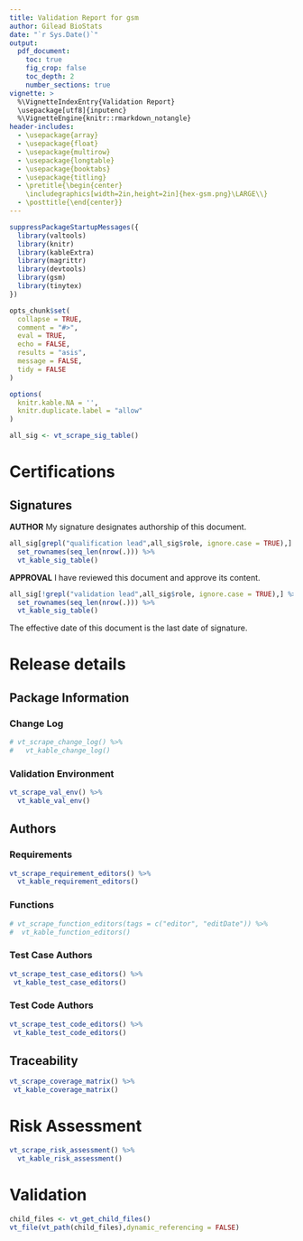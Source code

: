 ```yaml
---
title: Validation Report for gsm
author: Gilead BioStats
date: "`r Sys.Date()`"
output:
  pdf_document:
    toc: true
    fig_crop: false
    toc_depth: 2
    number_sections: true
vignette: >
  %\VignetteIndexEntry{Validation Report}
  \usepackage[utf8]{inputenc}
  %\VignetteEngine{knitr::rmarkdown_notangle}
header-includes:
  - \usepackage{array}
  - \usepackage{float}
  - \usepackage{multirow}
  - \usepackage{longtable}
  - \usepackage{booktabs}
  - \usepackage{titling}
  - \pretitle{\begin{center}
    \includegraphics[width=2in,height=2in]{hex-gsm.png}\LARGE\\}
  - \posttitle{\end{center}}
---
```



```r
suppressPackageStartupMessages({
  library(valtools)
  library(knitr)
  library(kableExtra)
  library(magrittr)
  library(devtools)
  library(gsm)
  library(tinytex)
})

opts_chunk$set(
  collapse = TRUE,
  comment = "#>",
  eval = TRUE,
  echo = FALSE,
  results = "asis",
  message = FALSE,
  tidy = FALSE
)

options(
  knitr.kable.NA = '',
  knitr.duplicate.label = "allow"
)

```

```r
all_sig <- vt_scrape_sig_table() 
```

\newpage

# Certifications

## Signatures

**AUTHOR** My signature designates authorship of this document.

```r
all_sig[grepl("qualification lead",all_sig$role, ignore.case = TRUE),] %>%
  set_rownames(seq_len(nrow(.))) %>%
  vt_kable_sig_table()
```

**APPROVAL** I have reviewed this document and approve its content.

```r

all_sig[!grepl("validation lead",all_sig$role, ignore.case = TRUE),] %>%
  set_rownames(seq_len(nrow(.))) %>% 
  vt_kable_sig_table()

```

The effective date of this document is the last date of signature.

\newpage

# Release details

## Package Information

### Change Log

```r
# vt_scrape_change_log() %>%
#   vt_kable_change_log()
```

### Validation Environment

```r
vt_scrape_val_env() %>% 
  vt_kable_val_env()
```


## Authors

### Requirements 


```r
vt_scrape_requirement_editors() %>% 
  vt_kable_requirement_editors()
```

### Functions

```r
# vt_scrape_function_editors(tags = c("editor", "editDate")) %>%
#  vt_kable_function_editors()

```

### Test Case Authors

```r
vt_scrape_test_case_editors() %>%
 vt_kable_test_case_editors()
```

### Test Code Authors

```r
vt_scrape_test_code_editors() %>%
 vt_kable_test_code_editors()
```

## Traceability

```r
vt_scrape_coverage_matrix() %>% 
 vt_kable_coverage_matrix()
```

\clearpage

# Risk Assessment

```r
vt_scrape_risk_assessment() %>% 
  vt_kable_risk_assessment()
```

\newpage

# Validation



```r
child_files <- vt_get_child_files()
vt_file(vt_path(child_files),dynamic_referencing = FALSE)
```

